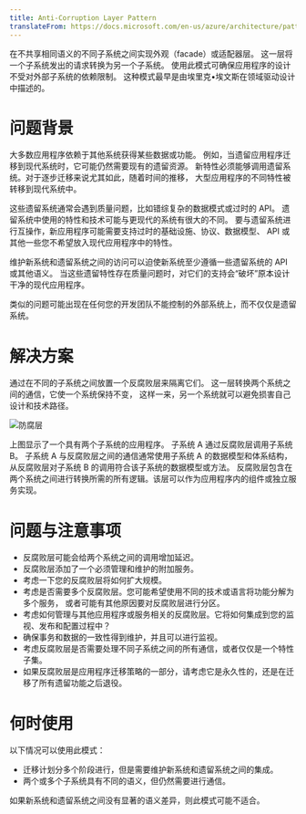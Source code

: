 ```yaml
---
title: Anti-Corruption Layer Pattern
translateFrom: https://docs.microsoft.com/en-us/azure/architecture/patterns/anti-corruption-layer
---
```


在不共享相同语义的不同子系统之间实现外观（facade）或适配器层。
这一层将一个子系统发出的请求转换为另一个子系统。
使用此模式可确保应用程序的设计不受对外部子系统的依赖限制。
这种模式最早是由埃里克•埃文斯在领域驱动设计中描述的。

# 问题背景

大多数应用程序依赖于其他系统获得某些数据或功能。
例如，当遗留应用程序迁移到现代系统时，它可能仍然需要现有的遗留资源。
新特性必须能够调用遗留系统。对于逐步迁移来说尤其如此，随着时间的推移，
大型应用程序的不同特性被转移到现代系统中。

这些遗留系统通常会遇到质量问题，比如错综复杂的数据模式或过时的 API。
遗留系统中使用的特性和技术可能与更现代的系统有很大的不同。
要与遗留系统进行互操作，新应用程序可能需要支持过时的基础设施、协议、数据模型、
API 或其他一些您不希望放入现代应用程序中的特性。

维护新系统和遗留系统之间的访问可以迫使新系统至少遵循一些遗留系统的 API 或其他语义。
当这些遗留特性存在质量问题时，对它们的支持会“破坏”原本设计干净的现代应用程序。

类似的问题可能出现在任何您的开发团队不能控制的外部系统上，而不仅仅是遗留系统。

# 解决方案

通过在不同的子系统之间放置一个反腐败层来隔离它们。
这一层转换两个系统之间的通信，它使一个系统保持不变，
这样一来，另一个系统就可以避免损害自己设计和技术路径。

![防腐层](/asset/img/anti-corruption-layer.png)

上图显示了一个具有两个子系统的应用程序。
子系统 A 通过反腐败层调用子系统 B。
子系统 A 与反腐败层之间的通信通常使用子系统 A 的数据模型和体系结构，
从反腐败层对子系统 B 的调用符合该子系统的数据模型或方法。
反腐败层包含在两个系统之间进行转换所需的所有逻辑。该层可以作为应用程序内的组件或独立服务实现。

# 问题与注意事项

* 反腐败层可能会给两个系统之间的调用增加延迟。
* 反腐败层添加了一个必须管理和维护的附加服务。
* 考虑一下您的反腐败层将如何扩大规模。
* 考虑是否需要多个反腐败层。您可能希望使用不同的技术或语言将功能分解为多个服务，
  或者可能有其他原因要对反腐败层进行分区。
* 考虑如何管理与其他应用程序或服务相关的反腐败层。它将如何集成到您的监视、发布和配置过程中？
* 确保事务和数据的一致性得到维护，并且可以进行监视。
* 考虑反腐败层是否需要处理不同子系统之间的所有通信，或者仅仅是一个特性子集。
* 如果反腐败层是应用程序迁移策略的一部分，请考虑它是永久性的，还是在迁移了所有遗留功能之后退役。

# 何时使用

以下情况可以使用此模式：

* 迁移计划分多个阶段进行，但是需要维护新系统和遗留系统之间的集成。
* 两个或多个子系统具有不同的语义，但仍然需要进行通信。

如果新系统和遗留系统之间没有显著的语义差异，则此模式可能不适合。